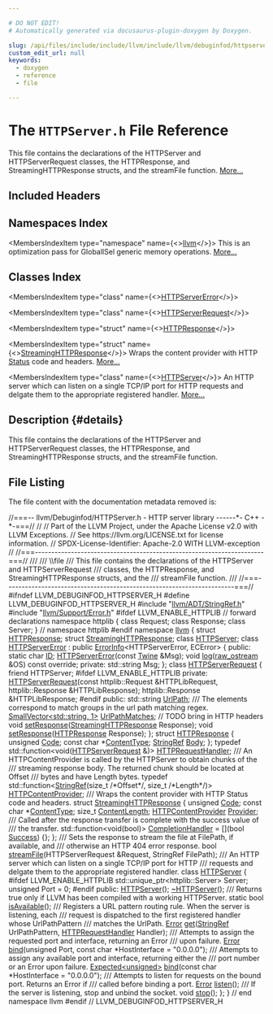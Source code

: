 ```yaml
---

# DO NOT EDIT!
# Automatically generated via docusaurus-plugin-doxygen by Doxygen.

slug: /api/files/include/include/llvm/include/llvm/debuginfod/httpserver-h
custom_edit_url: null
keywords:
  - doxygen
  - reference
  - file

---
```





# The `HTTPServer.h` File Reference

<DoxygenPage pluginConfig={pluginConfig}>

This file contains the declarations of the HTTPServer and HTTPServerRequest classes, the HTTPResponse, and StreamingHTTPResponse structs, and the streamFile function. <a href="#details">More...</a>

## Included Headers

<IncludesList>
<IncludesListItem
  filePath="llvm/ADT/StringRef.h"
  permalink="/docs/api/files/include/include/llvm/include/llvm/adt/stringref-h"
  isLocal="true" />
<IncludesListItem
  filePath="llvm/Support/Error.h"
  permalink="/docs/api/files/include/include/llvm/include/llvm/support/error-h"
  isLocal="true" />
</IncludesList>

## Namespaces Index

<MembersIndex>

<MembersIndexItem
  type="namespace"
  name={<><a href="/docs/api/namespaces/llvm">llvm</a></>}>
This is an optimization pass for GlobalISel generic memory operations. <a href="/docs/api/namespaces/llvm/#details">More...</a>
</MembersIndexItem>

</MembersIndex>

## Classes Index

<MembersIndex>

<MembersIndexItem
  type="class"
  name={<><a href="/docs/api/classes/llvm/httpservererror">HTTPServerError</a></>}>
</MembersIndexItem>

<MembersIndexItem
  type="class"
  name={<><a href="/docs/api/classes/llvm/httpserverrequest">HTTPServerRequest</a></>}>
</MembersIndexItem>

<MembersIndexItem
  type="struct"
  name={<><a href="/docs/api/structs/llvm/httpresponse">HTTPResponse</a></>}>
</MembersIndexItem>

<MembersIndexItem
  type="struct"
  name={<><a href="/docs/api/structs/llvm/streaminghttpresponse">StreamingHTTPResponse</a></>}>
Wraps the content provider with HTTP <a href="/docs/api/structs/status">Status</a> code and headers. <a href="/docs/api/structs/llvm/streaminghttpresponse/#details">More...</a>
</MembersIndexItem>

<MembersIndexItem
  type="class"
  name={<><a href="/docs/api/classes/llvm/httpserver">HTTPServer</a></>}>
An HTTP server which can listen on a single TCP/IP port for HTTP requests and delgate them to the appropriate registered handler. <a href="/docs/api/classes/llvm/httpserver/#details">More...</a>
</MembersIndexItem>

</MembersIndex>

## Description {#details}

This file contains the declarations of the HTTPServer and HTTPServerRequest classes, the HTTPResponse, and StreamingHTTPResponse structs, and the streamFile function.

## File Listing

The file content with the documentation metadata removed is:

<ProgramListing>

<Link id="l00001" /><CodeLine lineNumber="1"><span class="doxyHighlightComment">//===-- llvm/Debuginfod/HTTPServer.h - HTTP server library ------&#42;- C++ -&#42;-===//</span></CodeLine>
<Link id="l00002" /><CodeLine lineNumber="2"><span class="doxyHighlightComment">//</span></CodeLine>
<Link id="l00003" /><CodeLine lineNumber="3"><span class="doxyHighlightComment">// Part of the LLVM Project, under the Apache License v2.0 with LLVM Exceptions.</span></CodeLine>
<Link id="l00004" /><CodeLine lineNumber="4"><span class="doxyHighlightComment">// See https://llvm.org/LICENSE.txt for license information.</span></CodeLine>
<Link id="l00005" /><CodeLine lineNumber="5"><span class="doxyHighlightComment">// SPDX-License-Identifier: Apache-2.0 WITH LLVM-exception</span></CodeLine>
<Link id="l00006" /><CodeLine lineNumber="6"><span class="doxyHighlightComment">//</span></CodeLine>
<Link id="l00007" /><CodeLine lineNumber="7"><span class="doxyHighlightComment">//===----------------------------------------------------------------------===//</span></CodeLine>
<Link id="l00008" /><CodeLine lineNumber="8"><span class="doxyHighlightComment">///</span></CodeLine>
<Link id="l00009" /><CodeLine lineNumber="9"><span class="doxyHighlightComment">/// \\file</span></CodeLine>
<Link id="l00010" /><CodeLine lineNumber="10"><span class="doxyHighlightComment">/// This file contains the declarations of the HTTPServer and HTTPServerRequest</span></CodeLine>
<Link id="l00011" /><CodeLine lineNumber="11"><span class="doxyHighlightComment">/// classes, the HTTPResponse, and StreamingHTTPResponse structs, and the</span></CodeLine>
<Link id="l00012" /><CodeLine lineNumber="12"><span class="doxyHighlightComment">/// streamFile function.</span></CodeLine>
<Link id="l00013" /><CodeLine lineNumber="13"><span class="doxyHighlightComment">///</span></CodeLine>
<Link id="l00014" /><CodeLine lineNumber="14"><span class="doxyHighlightComment">//===----------------------------------------------------------------------===//</span></CodeLine>
<Link id="l00015" /><CodeLine lineNumber="15"></CodeLine>
<Link id="l00016" /><CodeLine lineNumber="16"><span class="doxyHighlightPreprocessor">#ifndef LLVM&#95;DEBUGINFOD&#95;HTTPSERVER&#95;H</span></CodeLine>
<Link id="l00017" /><CodeLine lineNumber="17"><span class="doxyHighlightPreprocessor">#define LLVM&#95;DEBUGINFOD&#95;HTTPSERVER&#95;H</span></CodeLine>
<Link id="l00018" /><CodeLine lineNumber="18"></CodeLine>
<Link id="l00019" /><CodeLine lineNumber="19"><span class="doxyHighlightPreprocessor">#include &quot;<a href="/docs/api/files/include/include/llvm/include/llvm/adt/stringref-h">llvm/ADT/StringRef.h</a>&quot;</span></CodeLine>
<Link id="l00020" /><CodeLine lineNumber="20"><span class="doxyHighlightPreprocessor">#include &quot;<a href="/docs/api/files/include/include/llvm/include/llvm/support/error-h">llvm/Support/Error.h</a>&quot;</span></CodeLine>
<Link id="l00021" /><CodeLine lineNumber="21"></CodeLine>
<Link id="l00022" /><CodeLine lineNumber="22"><span class="doxyHighlightPreprocessor">#ifdef LLVM&#95;ENABLE&#95;HTTPLIB</span></CodeLine>
<Link id="l00023" /><CodeLine lineNumber="23"><span class="doxyHighlightComment">// forward declarations</span></CodeLine>
<Link id="l00024" /><CodeLine lineNumber="24"><span class="doxyHighlightKeyword">namespace </span><span class="doxyHighlight">httplib &#123;</span></CodeLine>
<Link id="l00025" /><CodeLine lineNumber="25"><span class="doxyHighlightKeyword">class </span><span class="doxyHighlight">Request;</span></CodeLine>
<Link id="l00026" /><CodeLine lineNumber="26"><span class="doxyHighlightKeyword">class </span><span class="doxyHighlight">Response;</span></CodeLine>
<Link id="l00027" /><CodeLine lineNumber="27"><span class="doxyHighlightKeyword">class </span><span class="doxyHighlight">Server;</span></CodeLine>
<Link id="l00028" /><CodeLine lineNumber="28"><span class="doxyHighlight">&#125; </span><span class="doxyHighlightComment">// namespace httplib</span></CodeLine>
<Link id="l00029" /><CodeLine lineNumber="29"><span class="doxyHighlightPreprocessor">#endif</span></CodeLine>
<Link id="l00030" /><CodeLine lineNumber="30"></CodeLine>
<Link id="l00031" /><CodeLine lineNumber="31"><span class="doxyHighlightKeyword">namespace </span><span class="doxyHighlight"><a href="/docs/api/namespaces/llvm">llvm</a> &#123;</span></CodeLine>
<Link id="l00032" /><CodeLine lineNumber="32"></CodeLine>
<Link id="l00033" /><CodeLine lineNumber="33"><span class="doxyHighlightKeyword">struct </span><span class="doxyHighlight"><a href="/docs/api/structs/llvm/httpresponse">HTTPResponse</a>;</span></CodeLine>
<Link id="l00034" /><CodeLine lineNumber="34"><span class="doxyHighlightKeyword">struct </span><span class="doxyHighlight"><a href="/docs/api/structs/llvm/streaminghttpresponse">StreamingHTTPResponse</a>;</span></CodeLine>
<Link id="l00035" /><CodeLine lineNumber="35"><span class="doxyHighlightKeyword">class </span><span class="doxyHighlight"><a href="/docs/api/classes/llvm/httpserver">HTTPServer</a>;</span></CodeLine>
<Link id="l00036" /><CodeLine lineNumber="36"></CodeLine>
<Link id="l00037" /><CodeLine lineNumber="37" lineLink="/docs/api/classes/llvm/httpservererror"><span class="doxyHighlightKeyword">class </span><span class="doxyHighlight"><a href="/docs/api/classes/llvm/httpservererror/#a699d2418d2f36c113d50c59e8a14e287">HTTPServerError</a> : </span><span class="doxyHighlightKeyword">public</span><span class="doxyHighlight"> <a href="/docs/api/classes/llvm/errorinfo">ErrorInfo</a>&lt;HTTPServerError, ECError&gt; &#123;</span></CodeLine>
<Link id="l00038" /><CodeLine lineNumber="38"><span class="doxyHighlightKeyword">public</span><span class="doxyHighlight">:</span></CodeLine>
<Link id="l00039" /><CodeLine lineNumber="39" lineLink="/docs/api/classes/llvm/httpservererror/#a96c18824ef8a11bb1035b3d52e79fe7b"><span class="doxyHighlight">  </span><span class="doxyHighlightKeyword">static</span><span class="doxyHighlight"> </span><span class="doxyHighlightKeywordType">char</span><span class="doxyHighlight"> <a href="/docs/api/classes/llvm/httpservererror/#a96c18824ef8a11bb1035b3d52e79fe7b">ID</a>;</span></CodeLine>
<Link id="l00040" /><CodeLine lineNumber="40"><span class="doxyHighlight">  <a href="/docs/api/classes/llvm/httpservererror/#a699d2418d2f36c113d50c59e8a14e287">HTTPServerError</a>(</span><span class="doxyHighlightKeyword">const</span><span class="doxyHighlight"> <a href="/docs/api/classes/llvm/twine">Twine</a> &amp;Msg);</span></CodeLine>
<Link id="l00041" /><CodeLine lineNumber="41"><span class="doxyHighlight">  </span><span class="doxyHighlightKeywordType">void</span><span class="doxyHighlight"> <a href="/docs/api/classes/llvm/httpservererror/#a70fb08bd9ee431e69222fe4df5baa8e7">log</a>(<a href="/docs/api/classes/llvm/raw-ostream">raw&#95;ostream</a> &amp;OS) </span><span class="doxyHighlightKeyword">const override</span><span class="doxyHighlight">;</span></CodeLine>
<Link id="l00042" /><CodeLine lineNumber="42"></CodeLine>
<Link id="l00043" /><CodeLine lineNumber="43"><span class="doxyHighlightKeyword">private</span><span class="doxyHighlight">:</span></CodeLine>
<Link id="l00044" /><CodeLine lineNumber="44"><span class="doxyHighlight">  std::string Msg;</span></CodeLine>
<Link id="l00045" /><CodeLine lineNumber="45"><span class="doxyHighlight">&#125;;</span></CodeLine>
<Link id="l00046" /><CodeLine lineNumber="46"></CodeLine>
<Link id="l00047" /><CodeLine lineNumber="47" lineLink="/docs/api/classes/llvm/httpserverrequest"><span class="doxyHighlightKeyword">class </span><span class="doxyHighlight"><a href="/docs/api/classes/llvm/httpserverrequest">HTTPServerRequest</a> &#123;</span></CodeLine>
<Link id="l00048" /><CodeLine lineNumber="48"><span class="doxyHighlight">  </span><span class="doxyHighlightKeyword">friend</span><span class="doxyHighlight"> HTTPServer;</span></CodeLine>
<Link id="l00049" /><CodeLine lineNumber="49"></CodeLine>
<Link id="l00050" /><CodeLine lineNumber="50"><span class="doxyHighlightPreprocessor">#ifdef LLVM&#95;ENABLE&#95;HTTPLIB</span></CodeLine>
<Link id="l00051" /><CodeLine lineNumber="51"><span class="doxyHighlightKeyword">private</span><span class="doxyHighlight">:</span></CodeLine>
<Link id="l00052" /><CodeLine lineNumber="52"><span class="doxyHighlight">  <a href="/docs/api/classes/llvm/httpserverrequest">HTTPServerRequest</a>(</span><span class="doxyHighlightKeyword">const</span><span class="doxyHighlight"> httplib::Request &amp;HTTPLibRequest,</span></CodeLine>
<Link id="l00053" /><CodeLine lineNumber="53"><span class="doxyHighlight">                    httplib::Response &amp;HTTPLibResponse);</span></CodeLine>
<Link id="l00054" /><CodeLine lineNumber="54"><span class="doxyHighlight">  httplib::Response &amp;HTTPLibResponse;</span></CodeLine>
<Link id="l00055" /><CodeLine lineNumber="55"><span class="doxyHighlightPreprocessor">#endif</span></CodeLine>
<Link id="l00056" /><CodeLine lineNumber="56"></CodeLine>
<Link id="l00057" /><CodeLine lineNumber="57"><span class="doxyHighlightKeyword">public</span><span class="doxyHighlight">:</span></CodeLine>
<Link id="l00058" /><CodeLine lineNumber="58" lineLink="/docs/api/classes/llvm/httpserverrequest/#a03eafe444d9ad3af469954d86c895d7e"><span class="doxyHighlight">  std::string <a href="/docs/api/classes/llvm/httpserverrequest/#a03eafe444d9ad3af469954d86c895d7e">UrlPath</a>;</span></CodeLine>
<Link id="l00059" /><CodeLine lineNumber="59"><span class="doxyHighlightComment">  /// The elements correspond to match groups in the url path matching regex.</span></CodeLine>
<Link id="l00060" /><CodeLine lineNumber="60" lineLink="/docs/api/classes/llvm/httpserverrequest/#ac717be77374df8d58d536f70879b405c"><span class="doxyHighlight">  <a href="/docs/api/classes/llvm/smallvector">SmallVector&lt;std::string, 1&gt;</a> <a href="/docs/api/classes/llvm/httpserverrequest/#ac717be77374df8d58d536f70879b405c">UrlPathMatches</a>;</span></CodeLine>
<Link id="l00061" /><CodeLine lineNumber="61"></CodeLine>
<Link id="l00062" /><CodeLine lineNumber="62"><span class="doxyHighlight">  </span><span class="doxyHighlightComment">// TODO bring in HTTP headers</span></CodeLine>
<Link id="l00063" /><CodeLine lineNumber="63"></CodeLine>
<Link id="l00064" /><CodeLine lineNumber="64"><span class="doxyHighlight">  </span><span class="doxyHighlightKeywordType">void</span><span class="doxyHighlight"> <a href="/docs/api/classes/llvm/httpserverrequest/#a9c4103690fe948aafa737b096a31501a">setResponse</a>(<a href="/docs/api/structs/llvm/streaminghttpresponse">StreamingHTTPResponse</a> Response);</span></CodeLine>
<Link id="l00065" /><CodeLine lineNumber="65"><span class="doxyHighlight">  </span><span class="doxyHighlightKeywordType">void</span><span class="doxyHighlight"> <a href="/docs/api/classes/llvm/httpserverrequest/#a9c4103690fe948aafa737b096a31501a">setResponse</a>(<a href="/docs/api/structs/llvm/httpresponse">HTTPResponse</a> Response);</span></CodeLine>
<Link id="l00066" /><CodeLine lineNumber="66"><span class="doxyHighlight">&#125;;</span></CodeLine>
<Link id="l00067" /><CodeLine lineNumber="67"></CodeLine>
<Link id="l00068" /><CodeLine lineNumber="68" lineLink="/docs/api/structs/llvm/httpresponse"><span class="doxyHighlightKeyword">struct </span><span class="doxyHighlight"><a href="/docs/api/structs/llvm/httpresponse">HTTPResponse</a> &#123;</span></CodeLine>
<Link id="l00069" /><CodeLine lineNumber="69" lineLink="/docs/api/structs/llvm/httpresponse/#afe52333ad78c2469a1595ce6f0688996"><span class="doxyHighlight">  </span><span class="doxyHighlightKeywordType">unsigned</span><span class="doxyHighlight"> <a href="/docs/api/structs/llvm/httpresponse/#afe52333ad78c2469a1595ce6f0688996">Code</a>;</span></CodeLine>
<Link id="l00070" /><CodeLine lineNumber="70" lineLink="/docs/api/structs/llvm/httpresponse/#a7836efd5399c7508e776de141a5bc6b9"><span class="doxyHighlight">  </span><span class="doxyHighlightKeyword">const</span><span class="doxyHighlight"> </span><span class="doxyHighlightKeywordType">char</span><span class="doxyHighlight"> &#42;<a href="/docs/api/structs/llvm/httpresponse/#a7836efd5399c7508e776de141a5bc6b9">ContentType</a>;</span></CodeLine>
<Link id="l00071" /><CodeLine lineNumber="71" lineLink="/docs/api/structs/llvm/httpresponse/#a885a0e8041b6e435881acf183ca088b6"><span class="doxyHighlight">  <a href="/docs/api/classes/llvm/stringref">StringRef</a> <a href="/docs/api/structs/llvm/httpresponse/#a885a0e8041b6e435881acf183ca088b6">Body</a>;</span></CodeLine>
<Link id="l00072" /><CodeLine lineNumber="72"><span class="doxyHighlight">&#125;;</span></CodeLine>
<Link id="l00073" /><CodeLine lineNumber="73"></CodeLine>
<Link id="l00074" /><CodeLine lineNumber="74" lineLink="/docs/api/namespaces/llvm/#a484725ce6bbff0f1751423cac5f22370"><span class="doxyHighlightKeyword">typedef</span><span class="doxyHighlight"> std::function&lt;void(<a href="/docs/api/classes/llvm/httpserverrequest">HTTPServerRequest</a> &amp;)&gt; <a href="/docs/api/namespaces/llvm/#a484725ce6bbff0f1751423cac5f22370">HTTPRequestHandler</a>;</span></CodeLine>
<Link id="l00075" /><CodeLine lineNumber="75"></CodeLine>
<Link id="l00076" /><CodeLine lineNumber="76"><span class="doxyHighlightComment">/// An HTTPContentProvider is called by the HTTPServer to obtain chunks of the</span></CodeLine>
<Link id="l00077" /><CodeLine lineNumber="77"><span class="doxyHighlightComment">/// streaming response body. The returned chunk should be located at Offset</span></CodeLine>
<Link id="l00078" /><CodeLine lineNumber="78"><span class="doxyHighlightComment">/// bytes and have Length bytes.</span></CodeLine>
<Link id="l00079" /><CodeLine lineNumber="79"><span class="doxyHighlightKeyword">typedef</span><span class="doxyHighlight"> std::function&lt;<a href="/docs/api/classes/llvm/stringref">StringRef</a>(</span><span class="doxyHighlightKeywordType">size&#95;t</span><span class="doxyHighlight"> </span><span class="doxyHighlightComment">/&#42;Offset&#42;/</span><span class="doxyHighlight">, </span><span class="doxyHighlightKeywordType">size&#95;t</span><span class="doxyHighlight"> </span><span class="doxyHighlightComment">/&#42;Length&#42;/</span><span class="doxyHighlight">)&gt;</span></CodeLine>
<Link id="l00080" /><CodeLine lineNumber="80" lineLink="/docs/api/namespaces/llvm/#aeab59d2f1c1e3952c0a2f41712fb2238"><span class="doxyHighlight">    <a href="/docs/api/namespaces/llvm/#aeab59d2f1c1e3952c0a2f41712fb2238">HTTPContentProvider</a>;</span></CodeLine>
<Link id="l00081" /><CodeLine lineNumber="81"></CodeLine>
<Link id="l00082" /><CodeLine lineNumber="82"><span class="doxyHighlightComment">/// Wraps the content provider with HTTP Status code and headers.</span></CodeLine>
<Link id="l00083" /><CodeLine lineNumber="83" lineLink="/docs/api/structs/llvm/streaminghttpresponse"><span class="doxyHighlightKeyword">struct </span><span class="doxyHighlight"><a href="/docs/api/structs/llvm/streaminghttpresponse">StreamingHTTPResponse</a> &#123;</span></CodeLine>
<Link id="l00084" /><CodeLine lineNumber="84" lineLink="/docs/api/structs/llvm/streaminghttpresponse/#a64a858d95e23ac6c98c94a67fb2ce0bb"><span class="doxyHighlight">  </span><span class="doxyHighlightKeywordType">unsigned</span><span class="doxyHighlight"> <a href="/docs/api/structs/llvm/streaminghttpresponse/#a64a858d95e23ac6c98c94a67fb2ce0bb">Code</a>;</span></CodeLine>
<Link id="l00085" /><CodeLine lineNumber="85" lineLink="/docs/api/structs/llvm/streaminghttpresponse/#abc08c5b80a4ce9c0dbca63c14797cf63"><span class="doxyHighlight">  </span><span class="doxyHighlightKeyword">const</span><span class="doxyHighlight"> </span><span class="doxyHighlightKeywordType">char</span><span class="doxyHighlight"> &#42;<a href="/docs/api/structs/llvm/streaminghttpresponse/#abc08c5b80a4ce9c0dbca63c14797cf63">ContentType</a>;</span></CodeLine>
<Link id="l00086" /><CodeLine lineNumber="86" lineLink="/docs/api/structs/llvm/streaminghttpresponse/#a8e3c963a18ac2a16b4ea8991b3bb8955"><span class="doxyHighlight">  </span><span class="doxyHighlightKeywordType">size&#95;t</span><span class="doxyHighlight"> <a href="/docs/api/structs/llvm/streaminghttpresponse/#a8e3c963a18ac2a16b4ea8991b3bb8955">ContentLength</a>;</span></CodeLine>
<Link id="l00087" /><CodeLine lineNumber="87" lineLink="/docs/api/structs/llvm/streaminghttpresponse/#a490250f0ce8a4fb0b5bf87f12f34efd6"><span class="doxyHighlight">  <a href="/docs/api/namespaces/llvm/#aeab59d2f1c1e3952c0a2f41712fb2238">HTTPContentProvider</a> <a href="/docs/api/structs/llvm/streaminghttpresponse/#a490250f0ce8a4fb0b5bf87f12f34efd6">Provider</a>;</span></CodeLine>
<Link id="l00088" /><CodeLine lineNumber="88"><span class="doxyHighlightComment">  /// Called after the response transfer is complete with the success value of</span></CodeLine>
<Link id="l00089" /><CodeLine lineNumber="89"><span class="doxyHighlightComment">  /// the transfer.</span></CodeLine>
<Link id="l00090" /><CodeLine lineNumber="90" lineLink="/docs/api/structs/llvm/streaminghttpresponse/#ae8aab521ee9d3a1199c55bedfe8e2e09"><span class="doxyHighlight">  std::function&lt;void(</span><span class="doxyHighlightKeywordType">bool</span><span class="doxyHighlight">)&gt; <a href="/docs/api/structs/llvm/streaminghttpresponse/#ae8aab521ee9d3a1199c55bedfe8e2e09">CompletionHandler</a> = &#91;&#93;(</span><span class="doxyHighlightKeywordType">bool</span><span class="doxyHighlight"> <a href="/docs/api/files/lib/lib/target/lib/target/aarch64/lib/target/aarch64/disassembler/aarch64disassembler-cpp/#abdb086b34295fb7aa09493c62d798465">Success</a>) &#123;&#125;;</span></CodeLine>
<Link id="l00091" /><CodeLine lineNumber="91"><span class="doxyHighlight">&#125;;</span></CodeLine>
<Link id="l00092" /><CodeLine lineNumber="92"></CodeLine>
<Link id="l00093" /><CodeLine lineNumber="93"><span class="doxyHighlightComment">/// Sets the response to stream the file at FilePath, if available, and</span></CodeLine>
<Link id="l00094" /><CodeLine lineNumber="94"><span class="doxyHighlightComment">/// otherwise an HTTP 404 error response.</span></CodeLine>
<Link id="l00095" /><CodeLine lineNumber="95"><span class="doxyHighlightKeywordType">bool</span><span class="doxyHighlight"> <a href="/docs/api/namespaces/llvm/#ad7c58f347a240684b93eb7ee8bfd6824">streamFile</a>(HTTPServerRequest &amp;Request, StringRef FilePath);</span></CodeLine>
<Link id="l00096" /><CodeLine lineNumber="96"></CodeLine>
<Link id="l00097" /><CodeLine lineNumber="97"><span class="doxyHighlightComment">/// An HTTP server which can listen on a single TCP/IP port for HTTP</span></CodeLine>
<Link id="l00098" /><CodeLine lineNumber="98"><span class="doxyHighlightComment">/// requests and delgate them to the appropriate registered handler.</span></CodeLine>
<Link id="l00099" /><CodeLine lineNumber="99" lineLink="/docs/api/classes/llvm/httpserver"><span class="doxyHighlightKeyword">class </span><span class="doxyHighlight"><a href="/docs/api/classes/llvm/httpserver/#a9ac379d2b10c907a322a7f5391c3a8a5">HTTPServer</a> &#123;</span></CodeLine>
<Link id="l00100" /><CodeLine lineNumber="100"><span class="doxyHighlightPreprocessor">#ifdef LLVM&#95;ENABLE&#95;HTTPLIB</span></CodeLine>
<Link id="l00101" /><CodeLine lineNumber="101"><span class="doxyHighlight">  std::unique&#95;ptr&lt;httplib::Server&gt; Server;</span></CodeLine>
<Link id="l00102" /><CodeLine lineNumber="102"><span class="doxyHighlight">  </span><span class="doxyHighlightKeywordType">unsigned</span><span class="doxyHighlight"> Port = 0;</span></CodeLine>
<Link id="l00103" /><CodeLine lineNumber="103"><span class="doxyHighlightPreprocessor">#endif</span></CodeLine>
<Link id="l00104" /><CodeLine lineNumber="104"><span class="doxyHighlightKeyword">public</span><span class="doxyHighlight">:</span></CodeLine>
<Link id="l00105" /><CodeLine lineNumber="105" lineLink="/docs/api/classes/llvm/httpserver/#a9ac379d2b10c907a322a7f5391c3a8a5"><span class="doxyHighlight">  <a href="/docs/api/classes/llvm/httpserver/#a9ac379d2b10c907a322a7f5391c3a8a5">HTTPServer</a>();</span></CodeLine>
<Link id="l00106" /><CodeLine lineNumber="106" lineLink="/docs/api/classes/llvm/httpserver/#af09066b05417f9a9ce9f1cd8e5ad9e18"><span class="doxyHighlight">  <a href="/docs/api/classes/llvm/httpserver/#af09066b05417f9a9ce9f1cd8e5ad9e18">~HTTPServer</a>();</span></CodeLine>
<Link id="l00107" /><CodeLine lineNumber="107"></CodeLine>
<Link id="l00108" /><CodeLine lineNumber="108"><span class="doxyHighlightComment">  /// Returns true only if LLVM has been compiled with a working HTTPServer.</span></CodeLine>
<Link id="l00109" /><CodeLine lineNumber="109"><span class="doxyHighlight">  </span><span class="doxyHighlightKeyword">static</span><span class="doxyHighlight"> </span><span class="doxyHighlightKeywordType">bool</span><span class="doxyHighlight"> <a href="/docs/api/classes/llvm/httpserver/#acf0f31c71f22a544b52f3e27ca81ee9e">isAvailable</a>();</span></CodeLine>
<Link id="l00110" /><CodeLine lineNumber="110"></CodeLine>
<Link id="l00111" /><CodeLine lineNumber="111"><span class="doxyHighlightComment">  /// Registers a URL pattern routing rule. When the server is listening, each</span></CodeLine>
<Link id="l00112" /><CodeLine lineNumber="112"><span class="doxyHighlightComment">  /// request is dispatched to the first registered handler whose UrlPathPattern</span></CodeLine>
<Link id="l00113" /><CodeLine lineNumber="113"><span class="doxyHighlightComment">  /// matches the UrlPath.</span></CodeLine>
<Link id="l00114" /><CodeLine lineNumber="114"><span class="doxyHighlight">  <a href="/docs/api/classes/llvm/error">Error</a> <a href="/docs/api/classes/llvm/httpserver/#a57df1a0b2431ed4c6afb10acfb6108d1">get</a>(<a href="/docs/api/classes/llvm/stringref">StringRef</a> UrlPathPattern, <a href="/docs/api/namespaces/llvm/#a484725ce6bbff0f1751423cac5f22370">HTTPRequestHandler</a> Handler);</span></CodeLine>
<Link id="l00115" /><CodeLine lineNumber="115"></CodeLine>
<Link id="l00116" /><CodeLine lineNumber="116"><span class="doxyHighlightComment">  /// Attempts to assign the requested port and interface, returning an Error</span></CodeLine>
<Link id="l00117" /><CodeLine lineNumber="117"><span class="doxyHighlightComment">  /// upon failure.</span></CodeLine>
<Link id="l00118" /><CodeLine lineNumber="118"><span class="doxyHighlight">  <a href="/docs/api/classes/llvm/error">Error</a> <a href="/docs/api/classes/llvm/httpserver/#a71ab0a18a93070081e4d5570088dc812">bind</a>(</span><span class="doxyHighlightKeywordType">unsigned</span><span class="doxyHighlight"> Port, </span><span class="doxyHighlightKeyword">const</span><span class="doxyHighlight"> </span><span class="doxyHighlightKeywordType">char</span><span class="doxyHighlight"> &#42;HostInterface = </span><span class="doxyHighlightStringLiteral">&quot;0.0.0.0&quot;</span><span class="doxyHighlight">);</span></CodeLine>
<Link id="l00119" /><CodeLine lineNumber="119"></CodeLine>
<Link id="l00120" /><CodeLine lineNumber="120"><span class="doxyHighlightComment">  /// Attempts to assign any available port and interface, returning either the</span></CodeLine>
<Link id="l00121" /><CodeLine lineNumber="121"><span class="doxyHighlightComment">  /// port number or an Error upon failure.</span></CodeLine>
<Link id="l00122" /><CodeLine lineNumber="122"><span class="doxyHighlight">  <a href="/docs/api/classes/llvm/expected">Expected&lt;unsigned&gt;</a> <a href="/docs/api/classes/llvm/httpserver/#a71ab0a18a93070081e4d5570088dc812">bind</a>(</span><span class="doxyHighlightKeyword">const</span><span class="doxyHighlight"> </span><span class="doxyHighlightKeywordType">char</span><span class="doxyHighlight"> &#42;HostInterface = </span><span class="doxyHighlightStringLiteral">&quot;0.0.0.0&quot;</span><span class="doxyHighlight">);</span></CodeLine>
<Link id="l00123" /><CodeLine lineNumber="123"></CodeLine>
<Link id="l00124" /><CodeLine lineNumber="124"><span class="doxyHighlightComment">  /// Attempts to listen for requests on the bound port. Returns an Error if</span></CodeLine>
<Link id="l00125" /><CodeLine lineNumber="125"><span class="doxyHighlightComment">  /// called before binding a port.</span></CodeLine>
<Link id="l00126" /><CodeLine lineNumber="126"><span class="doxyHighlight">  <a href="/docs/api/classes/llvm/error">Error</a> <a href="/docs/api/classes/llvm/httpserver/#a98e1c84406f4cfcae0f250846f16c427">listen</a>();</span></CodeLine>
<Link id="l00127" /><CodeLine lineNumber="127"></CodeLine>
<Link id="l00128" /><CodeLine lineNumber="128"><span class="doxyHighlightComment">  /// If the server is listening, stop and unbind the socket.</span></CodeLine>
<Link id="l00129" /><CodeLine lineNumber="129"><span class="doxyHighlight">  </span><span class="doxyHighlightKeywordType">void</span><span class="doxyHighlight"> <a href="/docs/api/classes/llvm/httpserver/#ad6cdeb6e8e3440309d30d2618fcbd7f7">stop</a>();</span></CodeLine>
<Link id="l00130" /><CodeLine lineNumber="130"><span class="doxyHighlight">&#125;;</span></CodeLine>
<Link id="l00131" /><CodeLine lineNumber="131"><span class="doxyHighlight">&#125; </span><span class="doxyHighlightComment">// end namespace llvm</span></CodeLine>
<Link id="l00132" /><CodeLine lineNumber="132"></CodeLine>
<Link id="l00133" /><CodeLine lineNumber="133"><span class="doxyHighlightPreprocessor">#endif </span><span class="doxyHighlightComment">// LLVM&#95;DEBUGINFOD&#95;HTTPSERVER&#95;H</span></CodeLine>

</ProgramListing>


</DoxygenPage>
